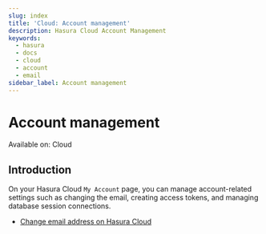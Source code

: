 ```yaml
---
slug: index
title: 'Cloud: Account management'
description: Hasura Cloud Account Management
keywords:
  - hasura
  - docs
  - cloud
  - account
  - email
sidebar_label: Account management
---
```



# Account management

<div className='badge badge--primary heading-badge'>Available on: Cloud</div>

## Introduction

On your Hasura Cloud `My Account` page, you can manage account-related settings such as changing the email, creating
access tokens, and managing database session connections.

- [Change email address on Hasura Cloud](/account-management/email-change.mdx)

